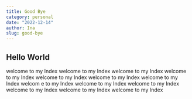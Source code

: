 ```yaml
---
title: Good Bye
category: personal
date: "2022-12-14"
author: Ina
slug: good-bye
---
```


## Hello World

welcome to my Index welcome to my Index welcome to my Index welcome to my Index welcome to my Index welcome to my Index
welcome to my Index welcom e to my Index welcome to my Index welcome to my Index welcome to my Index welcome to my Index welcome to my Index